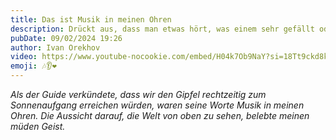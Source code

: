 ```yaml
---
title: Das ist Musik in meinen Ohren
description: Drückt aus, dass man etwas hört, was einem sehr gefällt oder Freude bereitet.
pubDate: 09/02/2024 19:26
author: Ivan Orekhov
video: https://www.youtube-nocookie.com/embed/H04k7Ob9NaY?si=18Tt9ckd8kN9X4Lf&amp;start=426
emoji: 🎶👂❤️
---
```

_Als der Guide verkündete, dass wir den Gipfel rechtzeitig zum Sonnenaufgang erreichen würden, waren seine Worte Musik in meinen Ohren. Die Aussicht darauf, die Welt von oben zu sehen, belebte meinen müden Geist._